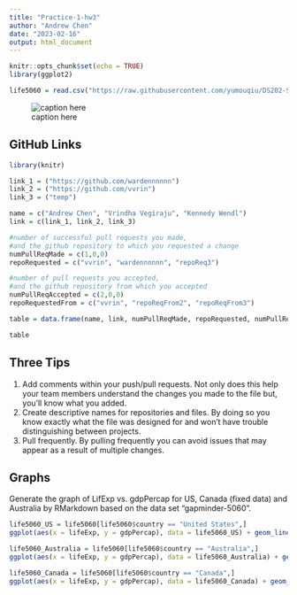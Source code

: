 ```yaml
---
title: "Practice-1-hw3"
author: "Andrew Chen"
date: "2023-02-16"
output: html_document
---
```


```r
knitr::opts_chunk$set(echo = TRUE)
library(ggplot2)

life5060 = read.csv("https://raw.githubusercontent.com/yumouqiu/DS202-Spring2023/main/Lecture1_collaborative-environment/data/gapminder-5060.csv")

```

![caption here](img/test.jpg)

## GitHub Links
```r
library(knitr)

link_1 = ("https://github.com/wardennnnnn")
link_2 = ("https://github.com/vvrin")
link_3 = ("temp")

name = c("Andrew Chen", "Vrindha Vegiraju", "Kennedy Wendl")
link = c(link_1, link_2, link_3)

#number of successful pull requests you made, 
#and the github repository to which you requested a change
numPullReqMade = c(1,0,0)
repoRequested = c("vvrin", "wardennnnnn", "repoReq3")

#number of pull requests you accepted, 
#and the github repository from which you accepted
numPullReqAccepted = c(2,0,0)
repoRequestedFrom = c("vvrin", "repoReqFrom2", "repoReqFrom3")

table = data.frame(name, link, numPullReqMade, repoRequested, numPullReqAccepted, repoRequestedFrom)

table
```
## Three Tips
1. Add comments within your push/pull requests. Not only does this help your team members understand the changes you made to the file but, you'll know what you added. 
2. Create descriptive names for repositories and files. By doing so you know exactly what the file was designed for and won't have trouble distinguishing between projects. 
3. Pull frequently. By pulling frequently you can avoid issues that may appear as a result of multiple changes.

## Graphs
Generate the graph of LifExp vs. gdpPercap for US, Canada (fixed data) and Australia by RMarkdown based on the data set “gapminder-5060”.

```r
life5060_US = life5060[life5060$country == "United States",]
ggplot(aes(x = lifeExp, y = gdpPercap), data = life5060_US) + geom_line()

life5060_Australia = life5060[life5060$country == "Australia",]
ggplot(aes(x = lifeExp, y = gdpPercap), data = life5060_Australia) + geom_line()

life5060_Canada = life5060[life5060$country == "Canada",]
ggplot(aes(x = lifeExp, y = gdpPercap), data = life5060_Canada) + geom_line()

```

